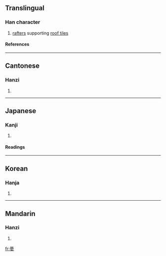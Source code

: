 ==Translingual==
===Han character===
{{Han char|rn=98|rad=瓦|as=11|sn=16|four=4471<sub>7</sub>|canj=廿田中弓 (TWLN), XX廿田中 (XXTWL)}}
# [[rafter]]s supporting [[roof tile]]s
====References====
{{Han ref|kx=0751.230|dkj=21587|dj=1159.170|hdz=21429.070|uh=750D|ud=29965|bh=BF5F|bd=48991}}

----
==Cantonese==
===Hanzi===
{{yue-hanzi|jyut=|y=mang4}}
# {{defn|Cantonese}}

----
==Japanese==
===Kanji===
{{ja-kanji|grade=|rs=瓦11}}
# {{defn|Japanese}} 
====Readings====
{{ja-readings|on=[[ぼう]] (bō)|kun=[[いらか]] (iraka)|nanori=}}

----
==Korean==
===Hanja===
{{ko-hanja|hangeul=멍|eumhun=|rv=meong|mr=mŏng|y=meng}}
# {{defn|Korean}}

----
==Mandarin==
===Hanzi===
{{cmn-hanzi|pin=[[bèng]] ([[beng4]]), [[méng]] ([[meng2]])|wg=peng<sup>4</sup>, meng<sup>2</sup>}}
# {{defn|Mandarin}}

[[fr:甍]]
